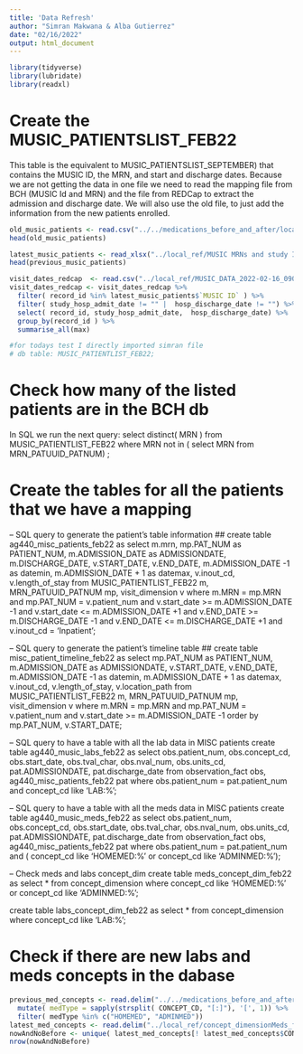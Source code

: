 ```yaml
---
title: 'Data Refresh'
author: "Simran Makwana & Alba Gutierrez"
date: "02/16/2022"
output: html_document
---
```



```r
library(tidyverse)
library(lubridate)
library(readxl)
```


# Create the MUSIC_PATIENTSLIST_FEB22 
This table is the equivalent to MUSIC_PATIENTSLIST_SEPTEMBER) that contains the MUSIC ID, the MRN, and start and discharge dates. 
Because we are not getting the data in one file we need to read the mapping file from BCH (MUSIC Id and MRN) and the file from REDCap to extract the admission and discharge date. We will also use the old file, to just add the information from the new patients enrolled.
```r
old_music_patients <- read.csv("../../medications_before_and_after/local_ref/music_id_mapping.csv")
head(old_music_patients)

latest_music_patients <- read_xlsx("../local_ref/MUSIC MRNs and study IDs 2.11.2022.xlsx")
head(previous_music_patients)

visit_dates_redcap  <- read.csv("../local_ref/MUSIC_DATA_2022-02-16_0900.csv")
visit_dates_redcap <- visit_dates_redcap %>%
  filter( record_id %in% latest_music_patients$`MUSIC ID` ) %>%
  filter( study_hosp_admit_date != "" |  hosp_discharge_date != "") %>%
  select( record_id, study_hosp_admit_date,  hosp_discharge_date) %>%
  group_by(record_id ) %>%
  summarise_all(max)

#for todays test I directly imported simran file 
# db table: MUSIC_PATIENTLIST_FEB22;
```

# Check how many of the listed patients are in the BCH db
In SQL we run the next query:
select distinct( MRN ) from MUSIC_PATIENTLIST_FEB22 where MRN not in ( select MRN from MRN_PATUUID_PATNUM) ;


# Create the tables for all the patients that we have a mapping

-- SQL query to generate the patient's table information ##
create table ag440_misc_patients_feb22 as 
select m.mrn, mp.PAT_NUM as PATIENT_NUM, m.ADMISSION_DATE as ADMISSIONDATE, m.DISCHARGE_DATE, v.START_DATE, v.END_DATE, 
m.ADMISSION_DATE -1 as datemin,  m.ADMISSION_DATE + 1 as datemax, v.inout_cd, v.length_of_stay 
from MUSIC_PATIENTLIST_FEB22 m, MRN_PATUUID_PATNUM mp, visit_dimension v where m.MRN =  mp.MRN and mp.PAT_NUM =  v.patient_num and 
v.start_date >= m.ADMISSION_DATE -1  and v.start_date <= m.ADMISSION_DATE +1 and 
v.END_DATE >= m.DISCHARGE_DATE -1  and v.END_DATE <= m.DISCHARGE_DATE +1 and 
v.inout_cd = 'Inpatient';

-- SQL query to generate the patient's timeline table ##
create table misc_patient_timeline_feb22 as
select mp.PAT_NUM as PATIENT_NUM, m.ADMISSION_DATE as ADMISSIONDATE, v.START_DATE, v.END_DATE,  
m.ADMISSION_DATE -1 as datemin,  m.ADMISSION_DATE + 1 as datemax, 
v.inout_cd, v.length_of_stay, v.location_path 
from MUSIC_PATIENTLIST_FEB22 m, MRN_PATUUID_PATNUM mp, visit_dimension v 
where m.MRN =  mp.MRN and mp.PAT_NUM =  v.patient_num 
and v.start_date >= m.ADMISSION_DATE -1 order by mp.PAT_NUM, v.START_DATE;  


-- SQL query to have a table with all the lab data in MISC patients
create table ag440_music_labs_feb22 as 
select obs.patient_num, obs.concept_cd, obs.start_date, obs.tval_char, 
obs.nval_num, obs.units_cd, pat.ADMISSIONDATE, pat.discharge_date 
from observation_fact obs, 
ag440_misc_patients_feb22 pat 
where obs.patient_num = pat.patient_num and concept_cd like 'LAB:%';

-- SQL query to have a table with all the meds data in MISC patients
create table ag440_music_meds_feb22 as 
select obs.patient_num, obs.concept_cd, obs.start_date, obs.tval_char, 
obs.nval_num, obs.units_cd, pat.ADMISSIONDATE, pat.discharge_date 
from observation_fact obs, 
ag440_misc_patients_feb22 pat 
where obs.patient_num = pat.patient_num and ( concept_cd like 'HOMEMED:%' or concept_cd like 'ADMINMED:%');

-- Check meds and labs concept_dim
create table meds_concept_dim_feb22 as 
select * from concept_dimension where 
concept_cd like 'HOMEMED:%' or concept_cd like 'ADMINMED:%'; 

create table labs_concept_dim_feb22 as 
select * from concept_dimension where 
concept_cd like 'LAB:%'; 

# Check if there are new labs and meds concepts in the dabase
```r
previous_med_concepts <- read.delim("../../medications_before_and_after/data/concept_dimensionMeds.dsv") %>%
  mutate( medType = sapply(strsplit( CONCEPT_CD, "[:]"), '[', 1)) %>%
  filter( medType %in% c("HOMEMED", "ADMINMED"))
latest_med_concepts <- read.delim("../local_ref/concept_dimensionMeds_feb22.dsv")
nowAndNoBefore <- unique( latest_med_concepts[! latest_med_concepts$CONCEPT_CD %in% previous_med_concepts$CONCEPT_CD, ] )
nrow(nowAndNoBefore)

```




